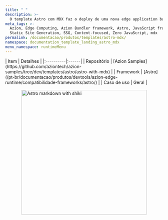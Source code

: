 ```yaml
---
title: " "
description: >-
  O template Astro com MDX faz o deploy de uma nova edge application baseada em Astro, usando o @astrojs/mdx para criar conteúdo com MDX.
meta_tags: >-
  Azion, Edge Computing, Azion Bundler framework, Astro, JavaScript frameworks,
  Static Site Generation, SSG, Content-focused, Zero JavaScript, mdx
permalink: /documentacao/produtos/templates/astro-mdx/
namespace: documentation_template_landing_astro_mdx
menu_namespace: runtimeMenu
---
```



<div class="[&_.flex.flex-col]:!gap-4 [&_.flex.flex-col]:md:!gap-8 [&_.flex.flex-col]:2xl:!gap-16">
  <HeroHome
    title="Astro com MDX"
    description="O template Astro com MDX faz o deploy de uma nova edge application baseada em Astro, usando o @astrojs/mdx para criar conteúdo com MDX."
    logos={[]}
    buttons={[
      { label: "Deploy template", link: "https://console.azion.com/create/astro/astro-with-mdx", outlined: false, icon: "ai ai-azion", iconPos: "left" },
      { label: "Ver demo", link: "https://xue4sl944m.map.azionedge.net/", severity: "secondary" }
    ]}
  />
</div>

<div style="display: flex; gap: 1rem; align-items: center; flex-direction: row; flex-wrap: wrap;">
  <div style="flex: 1; min-width: 300px;">
    | Item | Detalhes |
    |:----------|:------|
    | Repositório | [Azion Samples](https://github.com/aziontech/azion-samples/tree/dev/templates/astro/astro-with-mdx) |
    | Framework | [Astro](/pt-br/documentacao/produtos/devtools/azion-edge-runtime/compatibilidade-frameworks/astro/) |
    | Caso de uso | Geral |
  </div>
  <div style="display: flex; justify-content: center; align-items: center; flex: 1; min-width: 300px;">
    <img src="/assets/docs/images/uploads/template-showcase/astro/astro-mdx.png" width="400" alt="Astro markdown with shiki" style="max-width: 100%; height: auto;" />
  </div>
</div>

